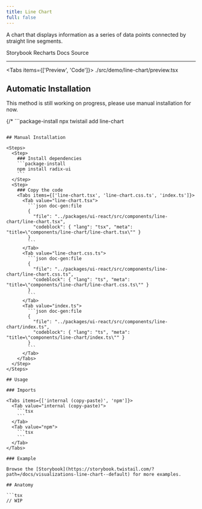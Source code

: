 ```yaml
---
title: Line Chart
full: false
---
```


A chart that displays information as a series of data points connected by straight line segments.

<Badges>
  <BadgeLink href="https://storybook.twistail.com/?path=/docs/visualizations-line-chart--default" external>
    Storybook
  </BadgeLink>
  <BadgeLink href="https://recharts.org/en-US/api" external>
    Recharts Docs
  </BadgeLink>
  <BadgeLink href="https://github.com/riipandi/twistail/tree/main/packages/ui-react/src/components/line-chart" external>
    Source
  </BadgeLink>
</Badges>

---


<Tabs items={['Preview', 'Code']}>
  <Tab value="Preview" className="rounded-b-xl flex min-h-44 flex-wrap items-center justify-center gap-4 py-20 not-prose">
    <Demo />
  </Tab>
  <Tab value="Code">
    <include cwd lang="tsx">./src/demo/line-chart/preview.tsx</include>
  </Tab>
</Tabs>

## Automatic Installation

<Callout type='warn'>
  This method is still working on progress, please use manual installation for now.
</Callout>

{/* ```package-install
npx twistail add line-chart
``` */}

## Manual Installation

<Steps>
  <Step>
    ### Install dependencies
    ```package-install
    npm install radix-ui
    ```
  </Step>
  <Step>
    ### Copy the code
    <Tabs items={['line-chart.tsx', 'line-chart.css.ts', 'index.ts']}>
      <Tab value="line-chart.tsx">
        ```json doc-gen:file
        {
          "file": "../packages/ui-react/src/components/line-chart/line-chart.tsx",
          "codeblock": { "lang": "tsx", "meta": "title=\"components/line-chart/line-chart.tsx\"" }
        }
        ```
      </Tab>
      <Tab value="line-chart.css.ts">
        ```json doc-gen:file
        {
          "file": "../packages/ui-react/src/components/line-chart/line-chart.css.ts",
          "codeblock": { "lang": "ts", "meta": "title=\"components/line-chart/line-chart.css.ts\"" }
        }
        ```
      </Tab>
      <Tab value="index.ts">
        ```json doc-gen:file
        {
          "file": "../packages/ui-react/src/components/line-chart/index.ts",
          "codeblock": { "lang": "ts", "meta": "title=\"components/line-chart/index.ts\"" }
        }
        ```
      </Tab>
    </Tabs>
  </Step>
</Steps>

## Usage

### Imports

<Tabs items={['internal (copy-paste)', 'npm']}>
  <Tab value="internal (copy-paste)">
    ```tsx
    ```
  </Tab>
  <Tab value="npm">
    ```tsx
    ```
  </Tab>
</Tabs>

### Example

Browse the [Storybook](https://storybook.twistail.com/?path=/docs/visualizations-line-chart--default) for more examples.

## Anatomy

```tsx
// WIP
```
